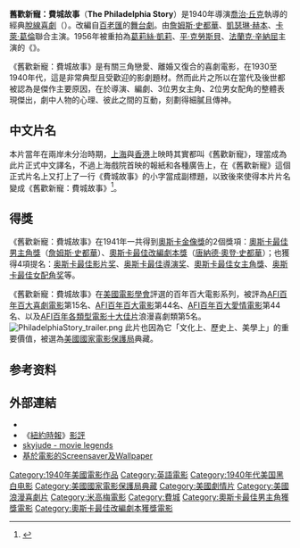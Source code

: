 {{otheruses|subject=1940年美國電影|other=1993年美國電影|費城 (電影)}}

{{NoteTA
|T=zh-cn:费城故事; zh-hk:舊歡新寵; zh-tw:舊歡新寵：費城故事;
|1=zh-cn:费城故事; zh-hk:舊歡新寵; zh-tw:舊歡新寵：費城故事;
|G1=Show
|G2=Movie
}}

{{Infobox Film
|  name           = 舊歡新寵：費城故事
| original_name = The Philadelphia Story
|  image          =The-Philadelphia-Story-(1940).jpg
|  director       = [[喬治·丘克|喬治·丘克]]
|  writer         = [[Philip_Barry|Philip Barry]] (舞台劇)<br />[[Donald_Ogden_Stewart|Donald Ogden Stewart]] (電影劇本)
|  starring       = [[卡萊·葛倫|卡萊·葛倫]]<br /> [[凱瑟琳·赫本|凱瑟琳·赫本]]<br />[[詹姆斯·史都華|詹姆斯·史都華]]
|  producer       = [[約瑟夫·孟威茲|約瑟夫·孟威茲]] 
|  distributor    = [[米高梅|米高梅]] 
|  released       = 1940年12月1日 
|  country        = {{flagicon|USA}} [[美國電影|美國]]
|  runtime        = 112分鐘
|  language       = [[英語|英語]]
|  amg_id         = 1:38000 
|  imdb_id        = 0032904}}

'''舊歡新寵：費城故事'''（'''The Philadelphia Story'''）是1940年導演[[喬治·丘克|喬治·丘克]]執導的經典[[脫線喜劇|脫線喜劇]]（{{lang|en|screwball comedy}}）。改編自[[百老匯|百老匯]]的[[舞台劇|舞台劇]]。由[[詹姆斯·史都華|詹姆斯·史都華]]、[[凱瑟琳·赫本|凱瑟琳·赫本]]、[[卡萊·葛倫|卡萊·葛倫]]聯合主演。1956年被重拍為[[葛莉絲·凱莉|葛莉絲·凱莉]]、[[平·克勞斯貝|平·克勞斯貝]]、[[法蘭克·辛納屈|法蘭克·辛納屈]]主演的《{{link-en|上流社會 (1956年電影)|High Society (1956 film)|上流社會}}》。

《舊歡新寵：費城故事》是有關三角戀愛、離婚又復合的喜劇電影，在1930至1940年代，這是非常典型且受歡迎的影劇題材。然而此片之所以在當代及後世都被認為是傑作主要原因，在於導演、編劇、3位男女主角、2位男女配角的整體表現傑出，劇中人物的心理、彼此之間的互動，刻劃得細膩且傳神。

== 中文片名 ==
本片當年在兩岸未分治時期，[[上海|上海]]與[[香港|香港]]上映時其實都叫《舊歡新寵》，理當成為此片正式中文譯名，不過上海戲院首映的報紙和各種廣告上，在《舊歡新寵》這個正式片名上又打上了一行《費城故事》的小字當成副標題，以致後來使得本片片名變成《舊歡新寵：費城故事》<ref>{{Cite web |url=http://blog.udn.com/dicksu0532/10656680 |title=《舊歡新寵：費城故事》的原始片名 |access-date=2017-03-31 |archive-date=2020-08-20 |archive-url=https://web.archive.org/web/20200820201241/http://blog.udn.com/dicksu0532/10656680 |dead-url=no }}</ref>。

== 得獎 ==
《舊歡新寵：費城故事》在1941年一共得到[[奧斯卡金像獎|奧斯卡金像獎]]的2個獎項：[[奧斯卡最佳男主角獎|奧斯卡最佳男主角獎]]（[[詹姆斯·史都華|詹姆斯·史都華]]）、[[奧斯卡最佳改編劇本獎|奧斯卡最佳改編劇本獎]]（[[唐納德·奧登·史都華|唐納德·奧登·史都華]]）；也獲得4項提名：[[奥斯卡最佳影片奖|奥斯卡最佳影片奖]]、[[奥斯卡最佳導演奖|奥斯卡最佳導演奖]]、[[奧斯卡最佳女主角獎|奧斯卡最佳女主角獎]]、[[奥斯卡最佳女配角奖|奥斯卡最佳女配角奖]]等。

《舊歡新寵：費城故事》在[[美國電影學會|美國電影學會]]評選的百年百大電影系列，被評為[[AFI百年百大喜劇電影|AFI百年百大喜劇電影]]第15名、[[AFI百年百大電影|AFI百年百大電影]]第44名、[[AFI百年百大愛情電影|AFI百年百大愛情電影]]第44名、以及[[AFI百年各類型電影十大佳片|AFI百年各類型電影十大佳片]]浪漫喜劇類第5名。
[[File:PhiladelphiaStory_trailer.png|right]]
此片也因為它「文化上、歷史上、美學上」的重要價值，被選為[[美國國家電影保護局|美國國家電影保護局]]典藏。

== 参考资料 ==
{{reflist|2}}

== 外部連結 ==
* {{imdb title|id=0032904|title=舊歡新寵：費城故事}}
* 《[[紐約時報|紐約時報]]》[https://web.archive.org/web/20031205081639/http://movies2.nytimes.com/gst/movies/movie.html?v_id=38000 影評]
* [https://web.archive.org/web/20080508215222/http://skyjude.users.btopenworld.com/philadelphiastory.htm skyjude - movie legends]
* [https://web.archive.org/web/20071224144738/http://www.classicsavers.com/screensavers/PhiladelphiaStory.html 基於電影的Screensaver及Wallpaper]

{{乔治·丘克}}
{{Authority control}}
{{DEFAULTSORT:Philadelphia Story, The}}
[[Category:1940年美國電影作品|Category:1940年美國電影作品]]
[[Category:英語電影|Category:英語電影]]
[[Category:1940年代美国黑白电影|Category:1940年代美国黑白电影]]
[[Category:美國國家電影保護局典藏|Category:美國國家電影保護局典藏]]
[[Category:美國劇情片|Category:美國劇情片]]
[[Category:美國浪漫喜劇片|Category:美國浪漫喜劇片]]
[[Category:米高梅電影|Category:米高梅電影]]
[[Category:費城|Category:費城]]
[[Category:奧斯卡最佳男主角獲獎電影|Category:奧斯卡最佳男主角獲獎電影]]
[[Category:奧斯卡最佳改編劇本獲獎電影|Category:奧斯卡最佳改編劇本獲獎電影]]